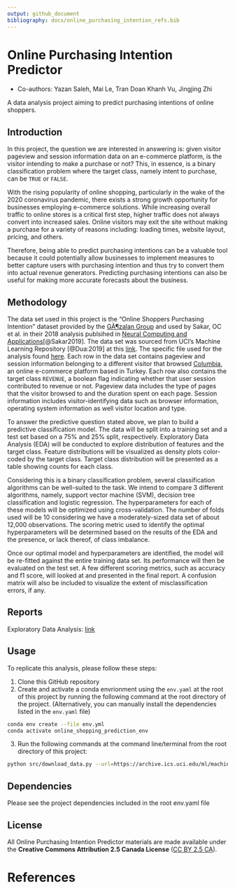 ```yaml
---
output: github_document
bibliography: docs/online_purchasing_intention_refs.bib
---
```


# Online Purchasing Intention Predictor
- Co-authors: Yazan Saleh, Mai Le, Tran Doan Khanh Vu, Jingjing Zhi

A data analysis project aiming to predict purchasing intentions of online shoppers.

## Introduction

In this project, the question we are interested in answering is: given visitor pageview and session information data on an e-commerce platform, is the visitor intending to make a purchase or not? This, in essence, is a binary classification problem where the target class, namely intent to purchase, can be `TRUE` or `FALSE`.

With the rising popularity of online shopping, particularly in the wake of the 2020 coronavirus pandemic, there exists a strong growth opportunity for businesses employing e-commerce solutions. While increasing overall traffic to online stores is a critical first step, higher traffic does not always convert into increased sales. Online visitors may exit the site without making a purchase for a variety of reasons including: loading times, website layout, pricing, and others.

Therefore, being able to predict purchasing intentions can be a valuable tool because it could potentially allow businesses to implement measures to better capture users with purchasing intention and thus try to convert them into actual revenue generators. Predicting purchasing intentions can also be useful for making more accurate forecasts about the business.

## Methodology

The data set used in this project is the "Online Shoppers Purchasing Intention" dataset provided by the [GÃ¶zalan Group](http://www.gozalangroup.com.tr/) and used by Sakar, OC et al. in their 2018 analysis publsihed in [Neural Computing and Applications](https://link.springer.com/article/10.1007/s00521-018-3523-0)[@Sakar2019]. The data set was sourced from UCI's Machine Learning Repository [@Dua:2019] at this [link](https://archive.ics.uci.edu/ml/datasets/Online+Shoppers+Purchasing+Intention+Dataset). The specific file used for the analysis found [here](https://archive.ics.uci.edu/ml/machine-learning-databases/00468/online_shoppers_intention.csv). Each row in the data set contains pageview and session information belonging to a different visitor that browsed [Columbia](https://www.columbia.com.tr), an online e-commerce platform based in Turkey. Each row also contains the target class `REVENUE`, a boolean flag indicating whether that user session contributed to revenue or not. Pageview data includes the type of pages that the visitor browsed to and the duration spent on each page. Session information includes visitor-identifying data such as browser information, operating system information as well visitor location and type.

To answer the predictive question stated above, we plan to build a predictive classification model. The data will be split into a training set and a test set based on a 75% and 25% split, respectively. Exploratory Data Analysis (EDA) will be conducted to explore distribution of features and the target class. Feature distributions will be visualized as density plots color-coded by the target class. Target class distribution will be presented as a table showing counts for each class.

Considering this is a binary classification problem, several classification algorithms can be well-suited to the task. We intend to compare 3 different algorithms, namely, support vector machine (SVM), decision tree classification and logistic regression. The hyperparameters for each of these models will be optimized using cross-validation. The number of folds used will be 10 considering we have a moderately-sized data set of about 12,000 observations. The scoring metric used to identify the optimal hyperparameters will be determined based on the results of the EDA and the presence, or lack thereof, of class imbalance.

Once our optimal model and hyperparameters are identified, the model will be re-fitted against the entire training data set. Its performance will then be evaluated on the test set. A few different scoring metrics, such as accuracy and f1 score, will looked at and presented in the final report. A confusion matrix will also be included to visualize the extent of misclassification errors, if any.

## Reports
Exploratory Data Analysis: [link](/eda/eda.ipynb)

## Usage

To replicate this analysis, please follow these steps:

1. Clone this GitHub repository
2. Create and activate a conda envrionment using the `env.yaml` at the root of this project by running the following command at the root directory of the project. (Alternatively, you can manually install the dependencies listed in the `env.yaml` file)

```bash
conda env create --file env.yml
conda activate online_shopping_prediction_env
```

3. Run the following commands at the command line/terminal from the root directory of this project:

```bash
python src/download_data.py --url=https://archive.ics.uci.edu/ml/machine-learning-databases/00468/online_shoppers_intention.csv --out_file=data/raw/online_shoppers_intention.csv
```

## Dependencies

Please see the project dependencies included in the root env.yaml file

## License

All Online Purchasing Intention Predictor materials are made available under the **Creative Commons Attribution 2.5 Canada License** ([CC BY 2.5 CA](https://creativecommons.org/licenses/by/2.5/ca/)).

# References
